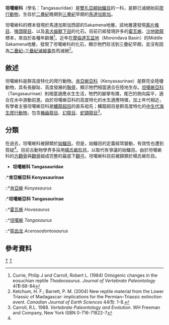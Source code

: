{{Automatic Taxobox
| taxon = Tangasauridae
| authority = [[西德尼·霍頓|Haughton]], 1924
| fossil_range = {{fossil_range|253.8|249.7}}[[二疊紀|二疊紀]]到[[三疊紀|三疊紀]]
| image = Hovasaurus_BW.jpg
| image_caption = [[霍瓦蜥|霍瓦蜥]]的想像圖
| subdivision_ranks = [[亞科|亞科]]
| subdivision =
*[[肯亞蜥亞科|肯亞蜥亞科]] Kenyasaurinae
*[[坦噶蜥亞科|坦噶蜥亞科]] Tangasaurinae
}}

'''坦噶蜥科'''（學名：Tangasauridae）是[[雙孔亞綱|雙孔亞綱]][[始鱷目|始鱷目]]的一科，是群已滅絕始前[[爬行動物|爬行動物]]，生存於[[二疊紀|二疊紀]]晚期到[[三疊紀|三疊紀]]早期的[[馬達加斯加|馬達加斯加]]。

坦噶蜥科的標本發現於馬達加斯加西部的Sakamena地層，該地層還發現[[离片椎目|离片椎目]]、[[喙頭龍目|喙頭龍目]]、以及[[真犬齒獸下目|真犬齒獸下目]]的化石。目前已經發現許多的[[霍瓦蜥|霍瓦蜥]]、[[沙地歐龍|沙地歐龍]]標本，來自於各種年齡層<ref>Currie, Philip J and Carroll, Robert L. (1984) Ontogenic changes in the eosuchian reptile ''Thadeosaurus''. ''Journal of Vertebrate Paleontology'' 4('''1'''):68-84</ref>。近年在[[摩倫達瓦盆地|摩倫達瓦盆地]]（Morondava Basin）的Middle Sakamena地層，發現了坦噶蜥科的化石，顯示牠們存活到三疊紀早期，並沒有因為[[二疊紀-三疊紀滅絕事件|二疊紀-三疊紀滅絕事件]]而滅絕<ref>Ketchum, H. F.; Barrett, P. M. (2004) New reptile material from the Lower Triassic of Madagascar: implications for the Permian–Triassic extinction event. ''Canadian Journal of Earth Sciences'' 44('''1'''): 1-8.</ref>。

==敘述==
坦噶蜥科是群高度特化的爬行動物。[[肯亞蜥亞科|肯亞蜥亞科]]（Kenyasaurinae）是群完全陸棲動物，具有長腳趾、高度發展的[[胸骨|胸骨]]，顯示牠們相當適合在陸地生存。[[坦噶蜥亞科|坦噶蜥亞科]]（Tangasaurinae）則相當適應水生生活，牠們的腳掌有蹼，尾巴的側向扁平，適合在水中游動前進。由於坦噶蜥亞科的高度特化的水生適應特徵，加上年代相近，有學者主張坦噶蜥亞科是[[鰭龍超目|鰭龍超目]]的直系祖先；鰭龍超目是群高度特化的[[中生代|中生代]][[海生爬行動物|海生爬行動物]]，包含[[楯齒龍目|楯齒龍目]]、[[幻龍目|幻龍目]]、[[蛇頸龍目|蛇頸龍目]]<ref name="Carroll">Carroll, R.L. 1988. ''Vertebrate Paleontology and Evolution''. WH Freeman and Company, New York ISBN 0-716-71822-7</ref>。

==分類==
在過去，坦噶蜥科被歸類於[[始鱷目|始鱷目]]。但是，始鱷目的定義經常變動，有效性也遭到質疑<ref name="Carroll"/>。目前古動物學界多採用[[楊氏蜥形目|楊氏蜥形目]]，以取代有爭議的始鱷目。由於坦噶蜥科的[[方顴骨|方顴骨]]與[[顴骨|顴骨]]組成完整的最底下[[顴弓|顴弓]]，坦噶蜥科目前被歸類於楊氏蜥形目。

*'''坦噶蜥科 Tangasauridae''' 
:*'''肯亞蜥亞科 Kenyasaurinae'''
::*[[肯亞蜥|肯亞蜥]] ''Kenyasaurus''
:*'''坦噶蜥亞科 Tangasaurinae'''
::*[[霍瓦蜥|霍瓦蜥]] ''Hovasaurus''
::*[[坦噶蜥|坦噶蜥]] ''Tangasaurus''
::*[[盔齿龙|盔齿龙]] ''Acerosodontosaurus''

==參考資料==
{{reflist}}
{{真爬行動物}}
{{Taxonbar}}
[[Category:楊氏蜥形目|T]]
[[Category:_1924年描述的分类群|T]]